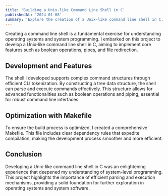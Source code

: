 ```yaml
---
title: 'Building a Unix-like Command Line Shell in C'
publishedAt: '2024-01-08'
summary: 'Explore the creation of a Unix-like command line shell in C, featuring boolean operations, pipes, and file redirection.'
---
```


Creating a command line shell is a fundamental exercise for understanding operating systems and system programming. I embarked on this project to develop a Unix-like command line shell in C, aiming to implement core features such as boolean operations, pipes, and file redirection.

## Development and Features

The shell I developed supports complex command structures through efficient CLI tokenization. By constructing a tree data structure, the shell can parse and execute commands effectively. This structure allows for advanced functionalities such as boolean operations and piping, essential for robust command line interfaces.

## Optimization with Makefile

To ensure the build process is optimized, I created a comprehensive Makefile. This file includes clear dependency rules that expedite compilation, making the development process smoother and more efficient.

## Conclusion

Developing a Unix-like command line shell in C was an enlightening experience that deepened my understanding of system-level programming. This project highlights the importance of efficient parsing and execution mechanisms, providing a solid foundation for further exploration in operating systems and system software.